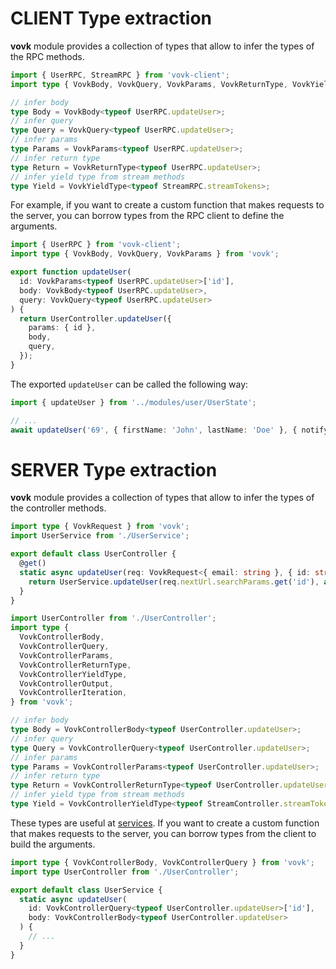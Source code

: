 # CLIENT Type extraction

**vovk** module provides a collection of types that allow to infer the types of the RPC methods.

```ts
import { UserRPC, StreamRPC } from 'vovk-client';
import type { VovkBody, VovkQuery, VovkParams, VovkReturnType, VovkYieldType } from 'vovk';

// infer body
type Body = VovkBody<typeof UserRPC.updateUser>;
// infer query
type Query = VovkQuery<typeof UserRPC.updateUser>;
// infer params
type Params = VovkParams<typeof UserRPC.updateUser>;
// infer return type
type Return = VovkReturnType<typeof UserRPC.updateUser>;
// infer yield type from stream methods
type Yield = VovkYieldType<typeof StreamRPC.streamTokens>;
```

For example, if you want to create a custom function that makes requests to the server, you can borrow types from the RPC client to define the arguments.

```ts filename="src/modules/user/UserState.ts"
import { UserRPC } from 'vovk-client';
import type { VovkBody, VovkQuery, VovkParams } from 'vovk';

export function updateUser(
  id: VovkParams<typeof UserRPC.updateUser>['id'],
  body: VovkBody<typeof UserRPC.updateUser>,
  query: VovkQuery<typeof UserRPC.updateUser>
) {
  return UserController.updateUser({
    params: { id },
    body,
    query,
  });
}
```

The exported `updateUser` can be called the following way:

```ts
import { updateUser } from '../modules/user/UserState';

// ...
await updateUser('69', { firstName: 'John', lastName: 'Doe' }, { notify: 'push' });
```


# SERVER Type extraction

**vovk** module provides a collection of types that allow to infer the types of the controller methods.

```ts filename="src/modules/user/UserController.ts"
import type { VovkRequest } from 'vovk';
import UserService from './UserService';

export default class UserController {
  @get()
  static async updateUser(req: VovkRequest<{ email: string }, { id: string }>, { param }: { param: string }) {
    return UserService.updateUser(req.nextUrl.searchParams.get('id'), await req.json());
  }
}
```

```ts
import UserController from './UserController';
import type {
  VovkControllerBody,
  VovkControllerQuery,
  VovkControllerParams,
  VovkControllerReturnType,
  VovkControllerYieldType,
  VovkControllerOutput,
  VovkControllerIteration,
} from 'vovk';

// infer body
type Body = VovkControllerBody<typeof UserController.updateUser>;
// infer query
type Query = VovkControllerQuery<typeof UserController.updateUser>;
// infer params
type Params = VovkControllerParams<typeof UserController.updateUser>;
// infer return type
type Return = VovkControllerReturnType<typeof UserController.updateUser>;
// infer yield type from stream methods
type Yield = VovkControllerYieldType<typeof StreamController.streamTokens>;
```

These types are useful at [services](/controller/service). If you want to create a custom function that makes requests to the server, you can borrow types from the client to build the arguments.

```ts filename="src/modules/user/UserService.ts"
import type { VovkControllerBody, VovkControllerQuery } from 'vovk';
import type UserController from './UserController';

export default class UserService {
  static async updateUser(
    id: VovkControllerQuery<typeof UserController.updateUser>['id'],
    body: VovkControllerBody<typeof UserController.updateUser>
  ) {
    // ...
  }
}
```
